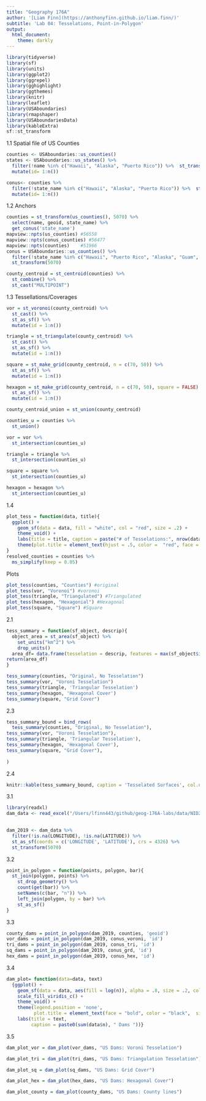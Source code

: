 ```yaml
---
title: "Geography 176A"
author: '[Liam Finn](https://anthonyfinn.github.io/liam.finn/)'
subtitle: 'Lab 04: Tesselations, Point-in-Polygon'
output:
  html_document:
    theme: darkly
---
```

```r
library(tidyverse)
library(sf)
library(units)
library(ggplot2)
library(ggrepel)
library(gghighlight)
library(ggthemes)
library(knitr)
library(leaflet)
library(USAboundaries)
library(rmapshaper)
library(USAboundariesData)
library(kableExtra)
sf::st_transform
```
1.1 Spatial file of US Counties
```r
counties <- USAboundaries::us_counties() 
states <- USAboundaries::us_states() %>% 
  filter(!name %in% c("Hawaii", "Alaska", "Puerto Rico")) %>%  st_transform(5070) %>% 
  mutate(id= 1:n())

conus<- counties %>% 
  filter(!state_name %in% c("Hawaii", "Alaska", "Puerto Rico")) %>%  st_transform(5070) %>% 
  mutate(id= 1:n())


```
1.2 Anchors
```r
counties = st_transform(us_counties(), 5070) %>% 
  select(name, geoid, state_name) %>% 
  get_conus('state_name')
mapview::npts(us_counties) #56558
mapview::npts(conus_counties) #56477
mapview::npts(counties)    #51966
conus = USAboundaries::us_counties() %>% 
  filter(!state_name %in% c("Hawaii", "Puerto Rico", "Alaska", "Guam", "District of Columbia")) %>% 
  st_transform(5070)
```

```r
county_centroid = st_centroid(counties) %>% 
  st_combine() %>% 
  st_cast("MULTIPOINT")
```
1.3 Tessellations/Coverages
```r
vor = st_voronoi(county_centroid) %>% 
  st_cast() %>% 
  st_as_sf() %>% 
  mutate(id = 1:n())

triangle = st_triangulate(county_centroid) %>% 
  st_cast() %>% 
  st_as_sf() %>% 
  mutate(id = 1:n())

square = st_make_grid(county_centroid, n = c(70, 50)) %>% 
  st_as_sf() %>% 
  mutate(id = 1:n())

hexagon = st_make_grid(county_centroid, n = c(70, 50), square = FALSE) %>% 
  st_as_sf() %>% 
  mutate(id = 1:n())
```

```r
county_centroid_union = st_union(county_centroid)

counties_u = counties %>% 
  st_union()

vor = vor %>% 
  st_intersection(counties_u)

triangle = triangle %>% 
  st_intersection(counties_u)

square = square %>% 
  st_intersection(counties_u)

hexagon = hexagon %>% 
  st_intersection(counties_u)
```

1.4 
```r
plot_tess = function(data, title){
  ggplot() + 
    geom_sf(data = data, fill = "white", col = "red", size = .2) +   
    theme_void() +
    labs(title = title, caption = paste("# of Tesselations:", nrow(data), "tiles" )) +
    theme(plot.title = element_text(hjust = .5, color =  "red", face = "bold"))
}
resolved_counties = counties %>% 
  ms_simplify(keep = 0.05)
```

Plots
```r
plot_tess(counties, "Counties") #original
plot_tess(vor, "Voronoi") #voronoi
plot_tess(triangle, "Triangulated") #Triangulated
plot_tess(hexagon, "Hexagonial") #Hexagonal
plot_tess(square, "Square") #Square
```

2.1
```r
tess_summary = function(sf_object, descrip){
  object_area = st_area(sf_object) %>% 
    set_units("km^2") %>% 
    drop_units()
  area_df= data.frame(tesselation = descrip, features = max(sf_object$id), mean_area = mean(object_area), std_area = sd(object_area), tot_area = sum(object_area))
return(area_df)
}
```


```r
tess_summary(counties, "Original, No Tesselation")
tess_summary(vor, "Voroni Tesselation")
tess_summary(triangle, 'Triangular Tesselation')
tess_summary(hexagon, 'Hexagonal Cover')
tess_summary(square, "Grid Cover")
```

2.3
```r
tess_summary_bound = bind_rows(
  tess_summary(counties, "Original, No Tesselation"),
tess_summary(vor, "Voroni Tesselation"),
tess_summary(triangle, 'Triangular Tesselation'),
tess_summary(hexagon, 'Hexagonal Cover'),
tess_summary(square, "Grid Cover"),
  
)

```

2.4
```r
knitr::kable(tess_summary_bound, caption = 'Tesselated Surfaces', col.names = c('Type', 'Features', 'Mean Area', 'SD of Area', 'Total Area'))
```

3.1
```r
library(readxl)
dam_data <- read_excel("/Users/lfinn443/github/geog-176A-labs/data/NID2019_U.xlsx") 
  

dam_2019 <- dam_data %>% 
  filter(!is.na(LONGITUDE), !is.na(LATITUDE)) %>% 
  st_as_sf(coords = c('LONGITUDE', 'LATITUDE'), crs = 4326) %>% 
  st_transform(5070)
```
3.2
```r
point_in_polygon = function(points, polygon, bar){
  st_join(polygon, points) %>% 
    st_drop_geometry() %>% 
    count(get(bar)) %>% 
    setNames(c(bar, "n")) %>% 
    left_join(polygon, by = bar) %>% 
    st_as_sf()
}
```
3.3
```r
county_dams = point_in_polygon(dam_2019, counties, 'geoid')
vor_dams = point_in_polygon(dam_2019, conus_voroni, 'id')
tri_dams = point_in_polygon(dam_2019, conus_tri, 'id')
sq_dams = point_in_polygon(dam_2019, conus_grd, 'id')
hex_dams = point_in_polygon(dam_2019, conus_hex, 'id')

```
3.4
```r
dam_plot= function(data=data, text)
  {ggplot() +
    geom_sf(data = data, aes(fill = log(n)), alpha = .8, size = .2, col = NA) +
    scale_fill_viridis_c() +
    theme_void() +
    theme(legend.position = 'none',
          plot.title = element_text(face = "bold", color = "black",  size = 24)) +
    labs(title = text,
         caption = paste0(sum(data$n), " Dams "))}

```
3.5
```r
dam_plot_vor = dam_plot(vor_dams, "US Dams: Voroni Tesselation")

dam_plot_tri = dam_plot(tri_dams, "US Dams: Triangulation Tesselation")

dam_plot_sq = dam_plot(sq_dams, "US Dams: Grid Cover")

dam_plot_hex = dam_plot(hex_dams, "US Dams: Hexagonal Cover")

dam_plot_county = dam_plot(county_dams, "US Dams: County lines")
```

